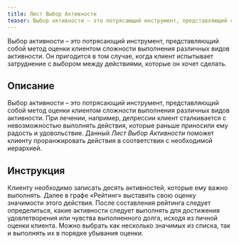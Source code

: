 ```yaml
---
title: Лист Выбор Активности
teaser: Выбор активности – это потрясающий инструмент, представляющий собой метод оценки клиентом сложности выполнения различных видов активности. Он пригодится в том случае, когда клиент испытывает затруднение с выбором между действиями, которые он хочет сделать. 
---
```


Выбор активности – это потрясающий инструмент, представляющий собой метод оценки клиентом сложности выполнения различных видов активности. Он пригодится в том случае, когда клиент испытывает затруднение с выбором между действиями, которые он хочет сделать. 


## Описание

Выбор активности – это потрясающий инструмент, представляющий собой
метод оценки клиентом сложности выполнения различных видов активности.
При лечении, например, депрессии клиент сталкивается с невозможностью
выполнять действия, которые раньше приносили ему радость и удовольствие.
Данный *Лист Выбор Активности* поможет клиенту проранжировать действия в
соответствии с необходимой иерархией.

## Инструкция

Клиенту необходимо записать десять активностей, которые ему важно
выполнять. Далее в графе «Рейтинг» выставить свою оценку значимости
этого действия. После составления рейтинга следует определиться, какие
активности следует выполнять для достижения удовлетворения или чувства
выполненного долга, исходя из личной оценки клиента. Можно выбрать как
несколько значимых из списка, так и выполнять их в порядке убывания
оценки.
